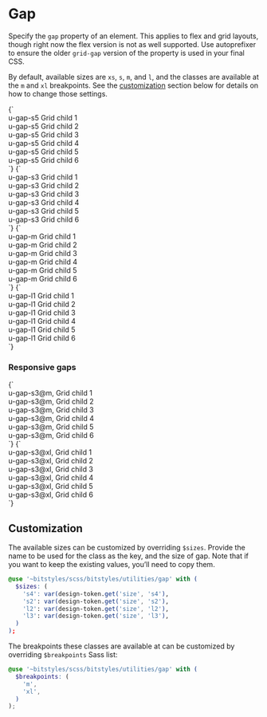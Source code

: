 
<Meta title="Utilities/gap" />

# Gap

Specify the `gap` property of an element. This applies to flex and grid layouts, though right now the flex version is not as well supported. Use autoprefixer to ensure the older `grid-gap` version of the property is used in your final CSS.

By default, available sizes are `xs`, `s`, `m`, and `l`, and the classes are available at the `m` and `xl` breakpoints. See the [customization](#customization) section below for details on how to change those settings.

<Canvas>
  <Story name="u-gap-s5">
    {`
      <div class="u-grid u-padding-m u-gap-s5 u-bg-grayscale-light-1">
        <div class="u-bg-grayscale-light-3 u-padding-m a-card">u-gap-s5 Grid child 1</div>
        <div class="u-bg-grayscale-light-3 u-padding-m a-card">u-gap-s5 Grid child 2</div>
        <div class="u-bg-grayscale-light-3 u-padding-m a-card">u-gap-s5 Grid child 3</div>
        <div class="u-bg-grayscale-light-3 u-padding-m a-card">u-gap-s5 Grid child 4</div>
        <div class="u-bg-grayscale-light-3 u-padding-m a-card">u-gap-s5 Grid child 5</div>
        <div class="u-bg-grayscale-light-3 u-padding-m a-card">u-gap-s5 Grid child 6</div>
      </div>
    `}
  </Story>
  <Story name="u-gap-s3">
    {`
      <div class="u-grid u-padding-m u-gap-s3 u-bg-grayscale-light-1">
        <div class="u-bg-grayscale-light-3 u-padding-m a-card">u-gap-s3 Grid child 1</div>
        <div class="u-bg-grayscale-light-3 u-padding-m a-card">u-gap-s3 Grid child 2</div>
        <div class="u-bg-grayscale-light-3 u-padding-m a-card">u-gap-s3 Grid child 3</div>
        <div class="u-bg-grayscale-light-3 u-padding-m a-card">u-gap-s3 Grid child 4</div>
        <div class="u-bg-grayscale-light-3 u-padding-m a-card">u-gap-s3 Grid child 5</div>
        <div class="u-bg-grayscale-light-3 u-padding-m a-card">u-gap-s3 Grid child 6</div>
      </div>
    `}
  </Story>
  <Story name="u-gap-m">
    {`
      <div class="u-grid u-padding-m u-gap-m u-bg-grayscale-light-1">
        <div class="u-bg-grayscale-light-3 u-padding-m a-card">u-gap-m Grid child 1</div>
        <div class="u-bg-grayscale-light-3 u-padding-m a-card">u-gap-m Grid child 2</div>
        <div class="u-bg-grayscale-light-3 u-padding-m a-card">u-gap-m Grid child 3</div>
        <div class="u-bg-grayscale-light-3 u-padding-m a-card">u-gap-m Grid child 4</div>
        <div class="u-bg-grayscale-light-3 u-padding-m a-card">u-gap-m Grid child 5</div>
        <div class="u-bg-grayscale-light-3 u-padding-m a-card">u-gap-m Grid child 6</div>
      </div>
    `}
  </Story>
  <Story name="u-gap-l1">
    {`
      <div class="u-grid u-padding-m u-gap-l1 u-bg-grayscale-light-1">
        <div class="u-bg-grayscale-light-3 u-padding-m a-card">u-gap-l1 Grid child 1</div>
        <div class="u-bg-grayscale-light-3 u-padding-m a-card">u-gap-l1 Grid child 2</div>
        <div class="u-bg-grayscale-light-3 u-padding-m a-card">u-gap-l1 Grid child 3</div>
        <div class="u-bg-grayscale-light-3 u-padding-m a-card">u-gap-l1 Grid child 4</div>
        <div class="u-bg-grayscale-light-3 u-padding-m a-card">u-gap-l1 Grid child 5</div>
        <div class="u-bg-grayscale-light-3 u-padding-m a-card">u-gap-l1 Grid child 6</div>
      </div>
    `}
  </Story>
</Canvas>

### Responsive gaps

<Canvas isColumn>
  <Story name="u-gap-s3@m">
    {`
      <div class="u-grid u-padding-m u-gap-s3@m u-bg-grayscale-light-1">
        <div class="u-bg-grayscale-light-3 u-padding-m a-card">u-gap-s3@m, Grid child 1</div>
        <div class="u-bg-grayscale-light-3 u-padding-m a-card">u-gap-s3@m, Grid child 2</div>
        <div class="u-bg-grayscale-light-3 u-padding-m a-card">u-gap-s3@m, Grid child 3</div>
        <div class="u-bg-grayscale-light-3 u-padding-m a-card">u-gap-s3@m, Grid child 4</div>
        <div class="u-bg-grayscale-light-3 u-padding-m a-card">u-gap-s3@m, Grid child 5</div>
        <div class="u-bg-grayscale-light-3 u-padding-m a-card">u-gap-s3@m, Grid child 6</div>
      </div>
    `}
  </Story>
  <Story name="u-gap-s3@xl">
    {`
      <div class="u-grid u-padding-m u-gap-s3@xl u-bg-grayscale-light-1">
        <div class="u-bg-grayscale-light-3 u-padding-m a-card">u-gap-s3@xl, Grid child 1</div>
        <div class="u-bg-grayscale-light-3 u-padding-m a-card">u-gap-s3@xl, Grid child 2</div>
        <div class="u-bg-grayscale-light-3 u-padding-m a-card">u-gap-s3@xl, Grid child 3</div>
        <div class="u-bg-grayscale-light-3 u-padding-m a-card">u-gap-s3@xl, Grid child 4</div>
        <div class="u-bg-grayscale-light-3 u-padding-m a-card">u-gap-s3@xl, Grid child 5</div>
        <div class="u-bg-grayscale-light-3 u-padding-m a-card">u-gap-s3@xl, Grid child 6</div>
      </div>
    `}
  </Story>
</Canvas>

## Customization

The available sizes can be customized by overriding `$sizes`. Provide the name to be used for the class as the key, and the size of gap. Note that if you want to keep the existing values, you’ll need to copy them.

```scss
@use '~bitstyles/scss/bitstyles/utilities/gap' with (
  $sizes: (
    's4': var(design-token.get('size', 's4'),
    's2': var(design-token.get('size', 's2'),
    'l2': var(design-token.get('size', 'l2'),
    'l3': var(design-token.get('size', 'l3'),
  )
);
```

The breakpoints these classes are available at can be customized by overriding `$breakpoints` Sass list:

```scss
@use '~bitstyles/scss/bitstyles/utilities/gap' with (
  $breakpoints: (
    'm',
    'xl',
  )
);
```
